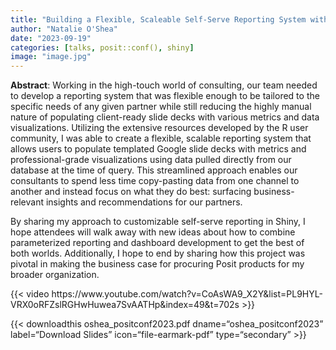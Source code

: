 ```yaml
---
title: "Building a Flexible, Scaleable Self-Serve Reporting System with Shiny"
author: "Natalie O'Shea"
date: "2023-09-19"
categories: [talks, posit::conf(), shiny]
image: "image.jpg"
---
```


**Abstract**: Working in the high-touch world of consulting, our team needed to develop a reporting system that was flexible enough to be tailored to the specific needs of any given partner while still reducing the highly manual nature of populating client-ready slide decks with various metrics and data visualizations. Utilizing the extensive resources developed by the R user community, I was able to create a flexible, scalable reporting system that allows users to populate templated Google slide decks with metrics and professional-grade visualizations using data pulled directly from our database at the time of query. This streamlined approach enables our consultants to spend less time copy-pasting data from one channel to another and instead focus on what they do best: surfacing business-relevant insights and recommendations for our partners.

By sharing my approach to customizable self-serve reporting in Shiny, I hope attendees will walk away with new ideas about how to combine parameterized reporting and dashboard development to get the best of both worlds. Additionally, I hope to end by sharing how this project was pivotal in making the business case for procuring Posit products for my broader organization.

{{< video https://www.youtube.com/watch?v=CoAsWA9_X2Y&list=PL9HYL-VRX0oRFZslRGHwHuwea7SvAATHp&index=49&t=702s >}}

{{< downloadthis oshea_positconf2023.pdf dname="oshea_positconf2023" label="Download Slides" icon="file-earmark-pdf" type="secondary" >}}
